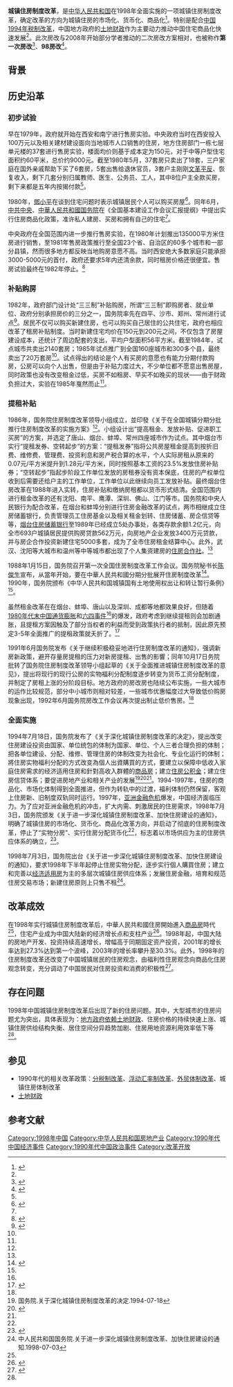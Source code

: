 '''城镇住房制度改革'''，是[[中华人民共和国|中华人民共和国]]在1998年全面实施的一项城镇住房制度改革，确定改革的方向为城镇住房的市场化、货币化、商品化<ref name="住房商品化、住房问题与中国土地财政转型">{{cite journal|author1=顾书桂|title=住房商品化、住房问题与中国土地财政转型|journal=人文杂志|date=2013年|issue=1}}</ref>。特别是配合[[中国1994年税制改革|中国1994年税制改革]]，中国地方政府的[[土地财政|土地财政]]作为主要动力推动中国住宅商品化快速发展<ref name="住房商品化、住房问题与中国土地财政转型" />。此次房改与2008年开始部分学者推动的二次房改方案相对，也被称作'''第一次房改'''<ref>{{Cite news|url=http://www.reformdata.org/2010/0325/5198.shtml|title=房改历程 第一次房改大事记|author=安巢华|work=经济日报|date=2010-03-25|accessdate=2021-07-07|archive-date=2022-03-09|archive-url=https://web.archive.org/web/20220309111509/http://www.reformdata.org/2010/0325/5198.shtml}}</ref>、'''98房改'''<ref>{{Cite news|url=https://www.tfcaijing.com/article/page/7a36482b5053457937714134714739576b58686f6e513d3d|title=中国房改回眸：请记住1998|author=黄银桥|work=时代财经|publisher=南方传媒股份有限公司|date=2019-09-20|accessdate=2021-07-07|archive-date=2021-07-11|archive-url=https://web.archive.org/web/20210711030407/https://www.tfcaijing.com/article/page/7a36482b5053457937714134714739576b58686f6e513d3d}}</ref>。

== 背景 ==
{{See also|改革开放|福利分房}}

== 历史沿革 ==

=== 初步试验 ===
早在1979年，政府就开始在西安和南宁进行售房实验。中央政府当时在西安投入100万元以及相关建材建设面向当地城市人口销售的住房，地方住房部门一栋七层单元楼的37套进行售房实验，楼面均价则基于成本定为150元，对于中等户型住宅面积约60平米，总价约9000元。截至1980年5月，37套房只卖出了18套，三户家庭在国外亲戚帮助下买了6套房，5套出售给退休官员，3套户主刚刚[[文化大革命|文革]][[平反|平反]]、恢复收入，剩下几套分别归属教师、医生、公务员、工人，其中8位户主全款买房，剩下来都是五年内按揭付款<ref name=":0"/>。

1980年，[[鄧小平|鄧小平]]在谈到住宅问题时表示城镇居民个人可以购买房屋<ref name=he>{{cite news |title=福利住房制度破冰 |url=http://www.qstheory.cn/llwx/2018-12/12/c_1123839830.htm |publisher=河南日报 |accessdate=2020-07-05 |archive-date=2020-07-05 |archive-url=https://web.archive.org/web/20200705091558/http://www.qstheory.cn/llwx/2018-12/12/c_1123839830.htm |dead-url=no }}</ref>。同年6月，[[中共中央|中共中央]]、[[中華人民共和國国务院|中華人民共和國国务院]]在《全国基本建设工作会议汇报提纲》中提出实行住房商品化政策，准许私人建房、买房和拥有自己的住宅<ref name=xin/>。

中央政府在全国范围内进一步推行售房实验，在1980年计划推出135000平方米住房进行销售，至1981年售房政策推行至全国23个省、自治区的60多个城市和一部分县镇，然而很多地方都反映当地购房意愿不高。当时西安绝大多数家庭只能承担3000-5000元的首付，政府还要求5年内还清余款，同时租房价格还很便宜。售房试验最终在1982年停止。<ref name=":0">{{Cite journal|title=The Process of Commercialisation of Urban Housing in China|url=https://www.jstor.org/stable/43100335|last=Wang|first=Ya Ping|last2=Murie|first2=Alan|date=1996|journal=Urban Studies|issue=6|volume=33|pages=971–989|issn=0042-0980|access-date=2021-07-07|archive-date=2021-07-09|archive-url=https://web.archive.org/web/20210709213827/https://www.jstor.org/stable/43100335}}</ref>

=== 补贴购房 ===
1982年，政府部门设计处“三三制”补贴购房，所谓“三三制”即购房者、就业单位、政府分别承担房价的三分之一，国务院率先在四平、沙市、郑州、常州进行试点<ref name="lsy91">{{Cite journal|title=城镇住房制度改革与居民消费结构的调整|author=刘士余|url=https://qks.sufe.edu.cn/J/PDFFullDown/A160824008357?lang=cn|journal=财经研究|issue=9|year=1991|access-date=2021-07-07|archive-date=2021-07-09|archive-url=https://web.archive.org/web/20210709184947/https://qks.sufe.edu.cn/J/PDFFullDown/A160824008357?lang=cn}}</ref>。居民不仅可以购买新建住房，也可以购买自己居住的公共住宅，政府也相应改革了租房补贴制度。当时新建住宅均价在150元到200元之间，不仅包含了房屋建设成本，还统计了周边配套的支出，平均户型面积56平方米。截至1984年，试点城市共卖出2140套房；1985年试点推广到全国160座城市和300多个县，最终卖出了20万套房<ref name=":0" />。试点得出的结论是个人有买房的意愿也有能力分期付款购房，公房可以向个人出售，但是由于补贴力度过大，不少单位都不愿意出售房屋，同时政策也没有改变租金过低，买房不如租房、早买不如晚买的现状——由于财政负担过大，实验在1985年戛然而止<ref name="lsy91" />。

=== 提租补贴 ===
1986年，国务院住房制度改革领导小组成立，並印發《关于在全国城镇分期分批推行住房制度改革的实施方案》<ref name=xin/>。小组设计出“提高租金、发放补贴、促进职工买房”的方案，并选定了唐山、烟台、蚌埠、常州四座城市作为试点。其中烟台市实行“提租发券、空转起步”的方案：“提租发券”指将公共房屋租金提高到按折旧费、维修费、管理费、投资利息和房产税合算的水平，个人实际房租从原来的0.07元/平方米提升到1.28元/平方米，同时按照基本工资的23.5%发放住房补贴券；“空转起步”指起步阶段工作单位发放的房租券没有资本保底，住房的产权单位收到后需要还给户主的工作单位，工作单位以此继续向员工发放补贴。最终烟台住房改革在1988年进入实转，住房补贴和缴纳房租都以货币形式结清。全国范围内进行租金改革的还有沈阳、南平、鹰潭、深圳、佛山、江门等市。国务院和中央人民银行为配合改革，在烟台和蚌埠分别进行住房金融改革的试点，两市相继成立住房储蓄银行，负责管理员工住房基金以及相关租金划转、住房储蓄、房企信贷等等，[[恒丰银行|烟台住房储蓄银行]]至1989年已经成立5处办事处，各类存款余额1.2亿元，向全市693户城镇居民提供购房贷款562万元，向房地产企业发放3400万元贷款，并与房企合作投资新建住宅5000多套，成为了全市住房租金结算中心。此外，武汉、沈阳等大城市和温州等中等城市都出现了个人集资建房的[[住房合作社|住房合作社]]。<ref name="lsy91" />

1988年1月15日，国务院召开第一次全国住房制度改革工作会议。国务院秘书长[[陈俊生_(政治人物)|陈俊生]]宣布，从當年开始，要在中華人民共和國分期分批展开住房制度改革<ref>{{cite news |title=1988年：国务院召开第一次全国住房制度改革工作会议 |url=http://webcache.googleusercontent.com/search?q=cache:6_6fgYtuZKgJ:finance.ifeng.com/opinion/jjsh/20090910/1221152.shtml+&cd=1&hl=zh-CN&ct=clnk |publisher=人民网 |accessdate=2020-09-30 |archive-date=2020-07-05 |archive-url=https://web.archive.org/web/20200705144743/http://webcache.googleusercontent.com/search?q=cache%3A6_6fgYtuZKgJ%3Afinance.ifeng.com%2Fopinion%2Fjjsh%2F20090910%2F1221152.shtml+&cd=1&hl=zh-CN&ct=clnk |dead-url=no }}</ref>。1990年，国务院颁布《中华人民共和国城镇国有土地使用权出让和转让暂行条例》<ref name=he/>。

虽然租金改革在在烟台、蚌埠、唐山以及深圳、成都等地都效果良好，但随着[[1980年代末中国通货膨胀|1980年代末中国通货膨胀]]和[[六四事件|六四事件]]<ref name=":0" />的爆发，政府考虑到继续提租则会加剧通胀，且提租方案因触及了部分当权者的利益而受到政策执行者的抵制，因此原先预定3-5年全面推广的提租政策就夭折了。<ref name=":1">{{Cite news|url=http://www.reformdata.org/2009/0915/9490.shtml|title=1979～1998年的住房制度改革|work=凤凰网财经|date=2009-09-15|accessdate=2021-07-07|archive-date=2021-07-09|archive-url=https://web.archive.org/web/20210709185430/http://www.reformdata.org/2009/0915/9490.shtml}}</ref>

1991年6月国务院发布《关于继续积极稳妥地进行住房制度改革的通知》，强调新房新政策，避开存量房提租的压力对新房提租、出售的影響；同年10月17日务院批转了国务院住房制度改革领导小组起草的《关于全面推进城镇住房制度改革的意见》，提出将现行的现行公房的实物福利分配制度逐步转变为货币工资分配制度，并制定了房租上涨的分阶段目标。地方政府的房改房也陆续公布实施，一些大城市的运作比较规范，部分中小城市则相对较差，一些城市优惠幅度过大导致低价购房现象出现，1992年6月国务院房改工作会议再次提出制止低价售房。<ref name=":1" />

=== 全面实施 ===
1994年7月18日，国务院发布了《关于深化城镇住房制度改革的决定》，提出改变住房建设投资由国家、单位统包的体制为国家、单位、个人三者合理负担的体制；把各单位建设、分配、维修、管理住房的体制改变为社会化、专业化运行的体制；將住房实物福利分配的方式改变為個人出資購買的方式，要建立以保障中低收入家庭住房需求的经济适用住房和針對高收入群體的[[商品房|商品房]]；建立[[住房公积金|住房公积金]]；建立住房信贷体系；要促进房地产业和相关产业的发展<ref name="国务院1994年文件">国务院.关于深化城镇住房制度改革的决定.1994-07-18</ref><ref name=xin>{{cite news |title=我国住房制度改革历程回顾 |url=http://www.ce.cn/cysc/fdc/fc/201810/24/t20181024_30609689.shtml |publisher=新華網 |accessdate=2020-07-05 |archive-date=2020-07-05 |archive-url=https://web.archive.org/web/20200705234958/http://www.ce.cn/cysc/fdc/fc/201810/24/t20181024_30609689.shtml |dead-url=no }}</ref><ref name="国务院1994年文件" />。1994-1997年，住房的商品化、市场化体制得到全面推进，但作为转轨中的过渡，福利体制仍然保留，客观上住房新、旧制度双轨同时运行。1997年，[[亚洲金融危机|亚洲金融危机]]爆发，中国经济面临压力。为了应对亚洲金融危机的冲击，扩大内需、刺激居民的住房需求，1998年7月3日，国务院颁发《关于进一步深化城镇住房制度改革、加快住房建设的通知》，明确了城镇住房的市场化、货币化、商品化改革方向，并启动了彻底的住房制度改革，停止了“实物分房”、实行住房分配货币化<ref name="国务院1998年文件" />，标志着以市场供应为主的住房供应体系的确立，<ref name="1998年以来我国城市住房改革及宏观调控的反思与改进探讨">{{cite journal|author1=陈艳萍|author2=赵民|title=1998年以来我国城市住房改革及宏观调控的反思与改进探讨——基于经济、社会、空间发展“指向”的综合视角|journal=多元与包容——2012中国城市规划年会论文集|date=2012|volume=住房建设与社区规划|series=国家自然科学基金资助项目（批准号：50978188）}}</ref>。

1998年7月3日，国务院出台《关于进一步深化城镇住房制度改革、加快住房建设的通知》，要求1998年下半年起停止住房实物分配，逐步实行個人購買住房；建立和完善以[[经济适用房|经济适用房]]为主的多层次城镇住房供应体系；发展住房金融，培育和规范住房交易市场；新建住房原则上只售不租<ref name="国务院1998年文件">中人民共和国国务院.关于进一步深化城镇住房制度改革、加快住房建设的通知.1998-07-03</ref>。

== 改革成效 ==
在1998年实行城镇住房制度改革后，中華人民共和國住房開始進入[[商品房|商品房]]時代<ref name=xin/>，住宅产业成为中国大陆新的经济增长点和支柱产业<ref>{{cite journal|author1=武少俊|title=住宅产业：经济增长点，还是支柱产业|journal=金融研究|date=2002}}</ref>。1998年起，中国大陆的房地产开发、投资持续高速增长，增幅高于同期固定资产投资，2001年的增长率达到27.3%达到第一个波峰，2003年的增长率攀升至30.3%。此外，1998年的住房制度改革还改变了中国城镇居民的住房观念，由福利性住房观念向商品化住房观念转变，充分调动了中国居民对住房投资和消费的积极性<ref>{{cite journal|author1=戈国莲|author2=赵四海|title=我国城镇住房制度改革的背景和实践|journal=社会主义研究|date=2004-06|issue=6}}</ref>。

== 存在问题 ==
{{main|土地财政}}
1998年中国城镇住房制度改革后出现了新的住房问题。其中，大型城市的住房问题尤为突出，具体表现为：[[土地财政|地方政府依赖土地财政]]、住房价格的持续快速上涨、城镇住房供给结构失衡、居住空间分异趋势加剧、住房用地资源利用效率低下等<ref name="1998年以来我国城市住房改革及宏观调控的反思与改进探讨" />。

== 参见 ==
*1990年代的相关改革政策：[[中国1994年税制改革|分税制改革]]、[[中国1994年浮动汇率制改革|浮动汇率制改革]]、[[中国1994年外贸体制改革|外贸体制改革]]、城镇住房体制改革
*[[土地财政|土地财政]]

== 参考文献 ==
{{Reflist|2}}

[[Category:1998年中国|Category:1998年中国]]
[[Category:中华人民共和国房地产业|Category:中华人民共和国房地产业]]
[[Category:1990年代中国经济事件|Category:1990年代中国经济事件]]
[[Category:1990年代中国政治事件|Category:1990年代中国政治事件]]
[[Category:改革开放|Category:改革开放]]